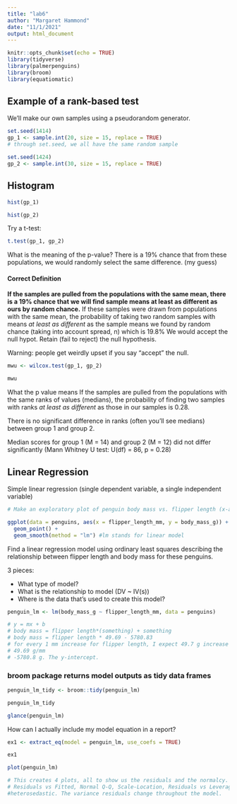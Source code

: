 ```yaml
---
title: "lab6"
author: "Margaret Hammond"
date: "11/1/2021"
output: html_document
---
```


```r
knitr::opts_chunk$set(echo = TRUE)
library(tidyverse)
library(palmerpenguins)
library(broom)
library(equatiomatic)
```

## Example of a rank-based test

We'll make our own samples using a pseudorandom generator.

```r
set.seed(1414)
gp_1 <- sample.int(20, size = 15, replace = TRUE)
# through set.seed, we all have the same random sample

set.seed(1424)
gp_2 <- sample.int(30, size = 15, replace = TRUE)
```

## Histogram

```r
hist(gp_1)

hist(gp_2)
```

Try a t-test:
```r
t.test(gp_1, gp_2)
```

What is the meaning of the p-value?
There is a 19% chance that from these populations, we would randomly select the same difference. (my guess)

#### Correct Definition
**If the samples are pulled from the populations with the same mean, there is a 19% chance that we will find sample means at least as different as ours by random chance.**
If these samples were drawn from populations with the same mean, the probability of taking two random samples with means *at least as different* as the sample means we found by random chance (taking into account spread, n) which is 19.8%
We would accept the null hypot. 
Retain (fail to reject) the null hypothesis.

Warning: people get weirdly upset if you say "accept" the null. 

```r
mwu <- wilcox.test(gp_1, gp_2)

mwu
```

What the p value means
If the samples are pulled from the populations with the same ranks of values (medians), the probability of finding two samples with ranks *at least as different* as those in our samples is 0.28.

There is no significant difference in ranks (often you'll see medians) between group 1 and group 2. 

Median scores for group 1 (M = 14) and group 2 (M = 12) did not differ significantly (Mann Whitney U test: U(df) = 86, p = 0.28)

## Linear Regression

Simple linear regression (single dependent variable, a single independent variable)

```r
# Make an exploratory plot of penguin body mass vs. flipper length (x-axis)

ggplot(data = penguins, aes(x = flipper_length_mm, y = body_mass_g)) + 
  geom_point() +
  geom_smooth(method = "lm") #lm stands for linear model
```

Find a linear regression model using ordinary least squares describing the relationship between flipper length and body mass for these penguins.

3 pieces:

- What type of model?
- What is the relationship to model (DV ~ IV(s))
- Where is the data that's used to create this model?

```r
penguin_lm <- lm(body_mass_g ~ flipper_length_mm, data = penguins)

# y = mx + b
# body mass = flipper length*(something) + something
# body mass = flipper length * 49.69 - 5780.83
# for every 1 mm increase for flipper length, I expect 49.7 g increase of body mass.
# 49.69 g/mm
# -5780.8 g. The y-intercept. 
```

### broom package returns model outputs as tidy data frames

```r
penguin_lm_tidy <- broom::tidy(penguin_lm)

penguin_lm_tidy

glance(penguin_lm)

```

How can I actually include my model equation in a report?

```r
ex1 <- extract_eq(model = penguin_lm, use_coefs = TRUE)

ex1


```

```r
plot(penguin_lm)

# This creates 4 plots, all to show us the residuals and the normalcy. 
# Residuals vs Fitted, Normal Q-Q, Scale-Location, Residuals vs Leverage. I should probably look into these more cuz I could stand to understand them better. 
#heterosedastic. The variance residuals change throughout the model. 
```


